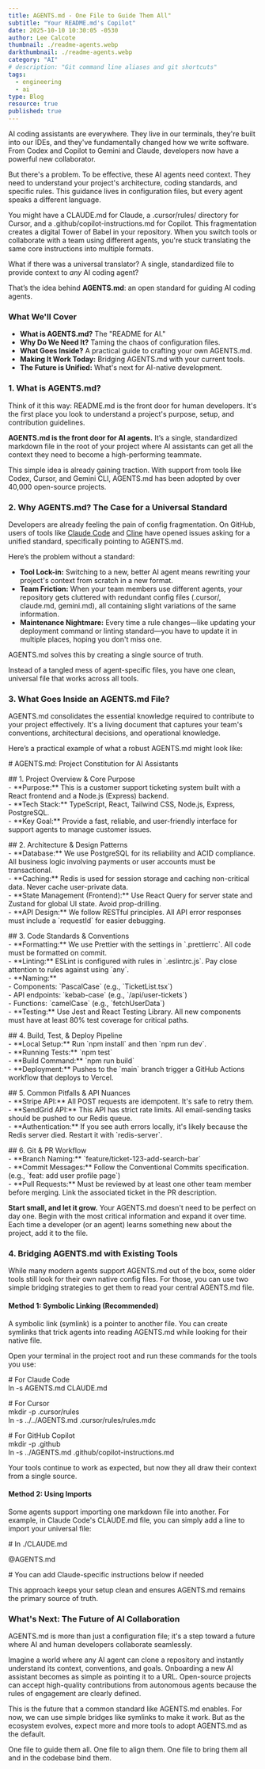 ```yaml
---
title: AGENTS.md - One File to Guide Them All"
subtitle: "Your README.md's Copilot"
date: 2025-10-10 10:30:05 -0530
author: Lee Calcote
thumbnail: ./readme-agents.webp
darkthumbnail: ./readme-agents.webp
category: "AI"
# description: "Git command line aliases and git shortcuts"
tags:
  - engineering
  - ai
type: Blog
resource: true
published: true
---
```



<BlogWrapper>

AI coding assistants are everywhere. They live in our terminals, they're built into our IDEs, and they've fundamentally changed how we write software. From Codex and Copilot to Gemini and Claude, developers now have a powerful new collaborator.

But there's a problem. To be effective, these AI agents need context. They need to understand your project's architecture, coding standards, and specific rules. This guidance lives in configuration files, but every agent speaks a different language.

You might have a CLAUDE.md for Claude, a .cursor/rules/ directory for Cursor, and a .github/copilot-instructions.md for Copilot. This fragmentation creates a digital Tower of Babel in your repository. When you switch tools or collaborate with a team using different agents, you're stuck translating the same core instructions into multiple formats.

What if there was a universal translator? A single, standardized file to provide context to *any* AI coding agent?

That’s the idea behind **AGENTS.md**: an open standard for guiding AI coding agents.

### **What We'll Cover**

* **What is AGENTS.md?** The "README for AI."  
* **Why Do We Need It?** Taming the chaos of configuration files.  
* **What Goes Inside?** A practical guide to crafting your own AGENTS.md.  
* **Making It Work Today:** Bridging AGENTS.md with your current tools.  
* **The Future is Unified:** What's next for AI-native development.

### **1\. What is AGENTS.md?**

Think of it this way: README.md is the front door for human developers. It's the first place you look to understand a project's purpose, setup, and contribution guidelines.

**AGENTS.md is the front door for AI agents.** It’s a single, standardized markdown file in the root of your project where AI assistants can get all the context they need to become a high-performing teammate.

This simple idea is already gaining traction. With support from tools like Codex, Cursor, and Gemini CLI, AGENTS.md has been adopted by over 40,000 open-source projects.

### **2\. Why AGENTS.md? The Case for a Universal Standard**

Developers are already feeling the pain of config fragmentation. On GitHub, users of tools like [Claude Code](https://www.google.com/search?q=https://github.com/example/claude-code/issues/123) and [Cline](https://www.google.com/search?q=https://github.com/example/cline/issues/456) have opened issues asking for a unified standard, specifically pointing to AGENTS.md.

Here’s the problem without a standard:

* **Tool Lock-in:** Switching to a new, better AI agent means rewriting your project's context from scratch in a new format.  
* **Team Friction:** When your team members use different agents, your repository gets cluttered with redundant config files (.cursor/, claude.md, gemini.md), all containing slight variations of the same information.  
* **Maintenance Nightmare:** Every time a rule changes—like updating your deployment command or linting standard—you have to update it in multiple places, hoping you don't miss one.

AGENTS.md solves this by creating a single source of truth.

Instead of a tangled mess of agent-specific files, you have one clean, universal file that works across all tools.

### **3\. What Goes Inside an AGENTS.md File?**

AGENTS.md consolidates the essential knowledge required to contribute to your project effectively. It's a living document that captures your team's conventions, architectural decisions, and operational knowledge.

Here’s a practical example of what a robust AGENTS.md might look like:

\# AGENTS.md: Project Constitution for AI Assistants

\#\# 1\. Project Overview & Core Purpose  
\- \*\*Purpose:\*\* This is a customer support ticketing system built with a React frontend and a Node.js (Express) backend.  
\- \*\*Tech Stack:\*\* TypeScript, React, Tailwind CSS, Node.js, Express, PostgreSQL.  
\- \*\*Key Goal:\*\* Provide a fast, reliable, and user-friendly interface for support agents to manage customer issues.

\#\# 2\. Architecture & Design Patterns  
\- \*\*Database:\*\* We use PostgreSQL for its reliability and ACID compliance. All business logic involving payments or user accounts must be transactional.  
\- \*\*Caching:\*\* Redis is used for session storage and caching non-critical data. Never cache user-private data.  
\- \*\*State Management (Frontend):\*\* Use React Query for server state and Zustand for global UI state. Avoid prop-drilling.  
\- \*\*API Design:\*\* We follow RESTful principles. All API error responses must include a \`requestId\` for easier debugging.

\#\# 3\. Code Standards & Conventions  
\- \*\*Formatting:\*\* We use Prettier with the settings in \`.prettierrc\`. All code must be formatted on commit.  
\- \*\*Linting:\*\* ESLint is configured with rules in \`.eslintrc.js\`. Pay close attention to rules against using \`any\`.  
\- \*\*Naming:\*\*  
    \- Components: \`PascalCase\` (e.g., \`TicketList.tsx\`)  
    \- API endpoints: \`kebab-case\` (e.g., \`/api/user-tickets\`)  
    \- Functions: \`camelCase\` (e.g., \`fetchUserData\`)  
\- \*\*Testing:\*\* Use Jest and React Testing Library. All new components must have at least 80% test coverage for critical paths.

\#\# 4\. Build, Test, & Deploy Pipeline  
\- \*\*Local Setup:\*\* Run \`npm install\` and then \`npm run dev\`.  
\- \*\*Running Tests:\*\* \`npm test\`  
\- \*\*Build Command:\*\* \`npm run build\`  
\- \*\*Deployment:\*\* Pushes to the \`main\` branch trigger a GitHub Actions workflow that deploys to Vercel.

\#\# 5\. Common Pitfalls & API Nuances  
\- \*\*Stripe API:\*\* All POST requests are idempotent. It's safe to retry them.  
\- \*\*SendGrid API:\*\* This API has strict rate limits. All email-sending tasks should be pushed to our Redis queue.  
\- \*\*Authentication:\*\* If you see auth errors locally, it's likely because the Redis server died. Restart it with \`redis-server\`.

\#\# 6\. Git & PR Workflow  
\- \*\*Branch Naming:\*\* \`feature/ticket-123-add-search-bar\`  
\- \*\*Commit Messages:\*\* Follow the Conventional Commits specification. (e.g., \`feat: add user profile page\`)  
\- \*\*Pull Requests:\*\* Must be reviewed by at least one other team member before merging. Link the associated ticket in the PR description.

**Start small, and let it grow.** Your AGENTS.md doesn't need to be perfect on day one. Begin with the most critical information and expand it over time. Each time a developer (or an agent) learns something new about the project, add it to the file.

### **4\. Bridging AGENTS.md with Existing Tools**

While many modern agents support AGENTS.md out of the box, some older tools still look for their own native config files. For those, you can use two simple bridging strategies to get them to read your central AGENTS.md file.

#### **Method 1: Symbolic Linking (Recommended)**

A symbolic link (symlink) is a pointer to another file. You can create symlinks that trick agents into reading AGENTS.md while looking for their native file.

Open your terminal in the project root and run these commands for the tools you use:

\# For Claude Code  
ln \-s AGENTS.md CLAUDE.md

\# For Cursor  
mkdir \-p .cursor/rules  
ln \-s ../../AGENTS.md .cursor/rules/rules.mdc

\# For GitHub Copilot  
mkdir \-p .github  
ln \-s ../AGENTS.md .github/copilot-instructions.md

Your tools continue to work as expected, but now they all draw their context from a single source.

#### **Method 2: Using Imports**

Some agents support importing one markdown file into another. For example, in Claude Code's CLAUDE.md file, you can simply add a line to import your universal file:

\# In ./CLAUDE.md

@AGENTS.md

\# You can add Claude-specific instructions below if needed

This approach keeps your setup clean and ensures AGENTS.md remains the primary source of truth.

### **What's Next: The Future of AI Collaboration**

AGENTS.md is more than just a configuration file; it's a step toward a future where AI and human developers collaborate seamlessly.

Imagine a world where any AI agent can clone a repository and instantly understand its context, conventions, and goals. Onboarding a new AI assistant becomes as simple as pointing it to a URL. Open-source projects can accept high-quality contributions from autonomous agents because the rules of engagement are clearly defined.

This is the future that a common standard like AGENTS.md enables. For now, we can use simple bridges like symlinks to make it work. But as the ecosystem evolves, expect more and more tools to adopt AGENTS.md as the default.

One file to guide them all. One file to align them. One file to bring them all and in the codebase bind them.

</BlogWrapper>     
